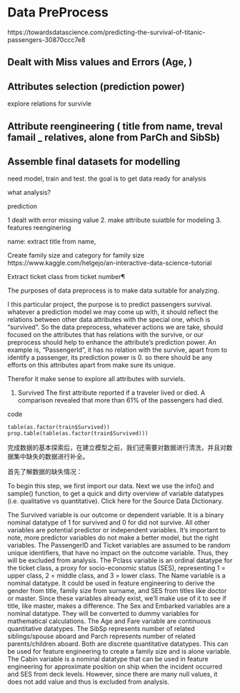 # Data PreProcess

https://towardsdatascience.com/predicting-the-survival-of-titanic-passengers-30870ccc7e8

## Dealt with Miss values and Errors (Age, )

## Attributes selection (prediction power) 
explore relations for survivle

## Attribute reengineering ( title from name,  treval famail _ relatives, alone  from ParCh and SibSb)

## Assemble final datasets for modelling
need model, train and test.
 the goal is to get data ready for analysis
 
 what analysis?  
 
 prediction
 
 
 
1 dealt with error missing value
2. make attribute suiatble for modeling
3. features reenginering

name: extract title from name, 

Create family size and category for family size
https://www.kaggle.com/helgejo/an-interactive-data-science-tutorial

Extract ticket class from ticket number¶



The purposes of data preprocess is to make data suitable for analyzing. 

I this particular project, the purpose is to predict passengers survival. whatever a prediction model we may come up with, it should reflect the relations between other data attributes with the special one, which is "survived". So the data preprocess, whatever actions we are take, should focused on the attributes that has relations with the survive, or our preprocess should help to enhance the attribute's prediction power. An example is, "PassengerId", it has no relation with the survive, apart from to identify a passenger, its prediction power is 0. so there should be any efforts on this attributes apart from make sure its unique. 

Therefor it make sense to explore all attributes with surviels.



1. Survived
The first attribute reported if a traveler lived or died. A comparison revealed that more than 61% of the passengers had died.

code

```
table(as.factor(train$Survived))
prop.table(table(as.factor(train$Survived)))

```


 完成数据的基本探索后，在建立模型之前，我们还需要对数据进行清洗，并且对数据集中缺失的数据进行补全。

首先了解数据的缺失情况：

To begin this step, we first import our data. Next we use the info() and sample() function, to get a quick and dirty overview of variable datatypes (i.e. qualitative vs quantitative). Click here for the Source Data Dictionary.

The Survived variable is our outcome or dependent variable. It is a binary nominal datatype of 1 for survived and 0 for did not survive. All other variables are potential predictor or independent variables. It's important to note, more predictor variables do not make a better model, but the right variables.
The PassengerID and Ticket variables are assumed to be random unique identifiers, that have no impact on the outcome variable. Thus, they will be excluded from analysis.
The Pclass variable is an ordinal datatype for the ticket class, a proxy for socio-economic status (SES), representing 1 = upper class, 2 = middle class, and 3 = lower class.
The Name variable is a nominal datatype. It could be used in feature engineering to derive the gender from title, family size from surname, and SES from titles like doctor or master. Since these variables already exist, we'll make use of it to see if title, like master, makes a difference.
The Sex and Embarked variables are a nominal datatype. They will be converted to dummy variables for mathematical calculations.
The Age and Fare variable are continuous quantitative datatypes.
The SibSp represents number of related siblings/spouse aboard and Parch represents number of related parents/children aboard. Both are discrete quantitative datatypes. This can be used for feature engineering to create a family size and is alone variable.
The Cabin variable is a nominal datatype that can be used in feature engineering for approximate position on ship when the incident occurred and SES from deck levels. However, since there are many null values, it does not add value and thus is excluded from analysis.
